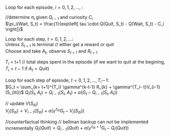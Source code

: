 Loop for each episode, $i = 0, 1, 2, ...$, : 

//determine $\pi_i$ given $Q_{i-1}$ and curiosity $C_i$  
$\pi_i(Wait, S_t) = \frac{1}{exp\left[ tau \cdot Q(Quit, S_t) - Q(Wait, S_t) - C_i \right]}$

Loop for each step, $t = 0, 1, 2, ...$:  
Unless $S_{t+1}$ is terminal // either get a reward or quit  
Choose and take $A_t$, observe $S_{t+1}$ and $R_{t+1}$  

$T_i$ = t+1 // total steps spent in the episode (if we want to quit at the begining, $T_i = t-1$ if $A_t = Quit$)

Loop for each step of episode, $t = 0, 1, 2, ..., T_i－1$:  
$G_t = \sum_{k= t+1}^{T_i} \gamma^{k-t-1} R_{k} + \gamma^{T_i- t}V_{i-1}(S_{iti})$ 
$Q_{i}(S_t, A_t) = Q_{i-1}(S_t, A_t) + \alpha(G_t - Q_{i-1}(S_t, A_t))$

// update $V(S_{iti})$  
$V_{i}(S_{iti}) = V_{i-1}(S_{iti}) + \alpha(\gamma^{\tau_{iti}}G_t - V_{i}(S_{iti}))$

//counterfactual thinking
// bellman backup can not be implemented incrementally 
$Q_{i}(Quit) = Q_{i-1}(Quit) + \alpha(\gamma^{\tau_{iti}+1}G_t - Q_{i}(Quit))$
